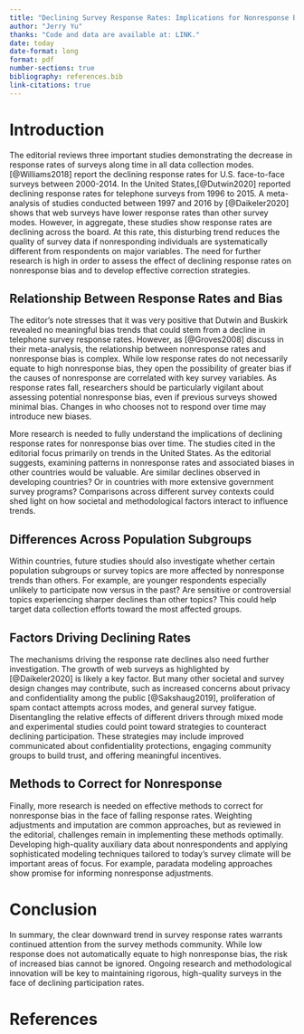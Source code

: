 ---
title: "Declining Survey Response Rates: Implications for Nonresponse Bias and Future Research Direction"
author: "Jerry Yu"
thanks: "Code and data are available at: LINK."
date: today
date-format: long
format: pdf
number-sections: true
bibliography: references.bib
link-citations: true
---

# Introduction

The editorial reviews three important studies demonstrating the decrease in response rates of surveys along time in all data collection modes. [@Williams2018] report the declining response rates for U.S. face-to-face surveys between 2000-2014. In the United States,[@Dutwin2020] reported declining response rates for telephone surveys from 1996 to 2015. A meta-analysis of studies conducted between 1997 and 2016 by [@Daikeler2020] shows that web surveys have lower response rates than other survey modes. However, in aggregate, these studies show response rates are declining across the board. At this rate, this disturbing trend reduces the quality of survey data if nonresponding individuals are systematically different from respondents on major variables. The need for further research is high in order to assess the effect of declining response rates on nonresponse bias and to develop effective correction strategies.

## **Relationship Between Response Rates and Bias**

The editor’s note stresses that it was very positive that Dutwin and Buskirk revealed no meaningful bias trends that could stem from a decline in telephone survey response rates. However, as [@Groves2008] discuss in their meta-analysis, the relationship between nonresponse rates and nonresponse bias is complex. While low response rates do not necessarily equate to high nonresponse bias, they open the possibility of greater bias if the causes of nonresponse are correlated with key survey variables. As response rates fall, researchers should be particularly vigilant about assessing potential nonresponse bias, even if previous surveys showed minimal bias. Changes in who chooses not to respond over time may introduce new biases.

More research is needed to fully understand the implications of declining response rates for nonresponse bias over time. The studies cited in the editorial focus primarily on trends in the United States. As the editorial suggests, examining patterns in nonresponse rates and associated biases in other countries would be valuable. Are similar declines observed in developing countries? Or in countries with more extensive government survey programs? Comparisons across different survey contexts could shed light on how societal and methodological factors interact to influence trends.

## **Differences Across Population Subgroups**

Within countries, future studies should also investigate whether certain population subgroups or survey topics are more affected by nonresponse trends than others. For example, are younger respondents especially unlikely to participate now versus in the past? Are sensitive or controversial topics experiencing sharper declines than other topics? This could help target data collection efforts toward the most affected groups.

## **Factors Driving Declining Rates**

The mechanisms driving the response rate declines also need further investigation. The growth of web surveys as highlighted by [@Daikeler2020] is likely a key factor. But many other societal and survey design changes may contribute, such as increased concerns about privacy and confidentiality among the public [@Sakshaug2019], proliferation of spam contact attempts across modes, and general survey fatigue. Disentangling the relative effects of different drivers through mixed mode and experimental studies could point toward strategies to counteract declining participation. These strategies may include improved communicated about confidentiality protections, engaging community groups to build trust, and offering meaningful incentives.

## **Methods to Correct for Nonresponse**

Finally, more research is needed on effective methods to correct for nonresponse bias in the face of falling response rates. Weighting adjustments and imputation are common approaches, but as reviewed in the editorial, challenges remain in implementing these methods optimally. Developing high-quality auxiliary data about nonrespondents and applying sophisticated modeling techniques tailored to today's survey climate will be important areas of focus. For example, paradata modeling approaches show promise for informing nonresponse adjustments.

# **Conclusion**

In summary, the clear downward trend in survey response rates warrants continued attention from the survey methods community. While low response does not automatically equate to high nonresponse bias, the risk of increased bias cannot be ignored. Ongoing research and methodological innovation will be key to maintaining rigorous, high-quality surveys in the face of declining participation rates.

\newpage

# References
